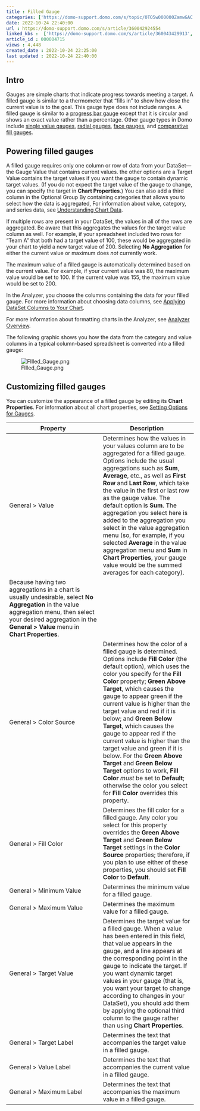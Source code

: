 ```yaml
---
title : Filled Gauge
categories: ['https://domo-support.domo.com/s/topic/0TO5w000000ZamwGAC']
date: 2022-10-24 22:40:00
url : https://domo-support.domo.com/s/article/360042924554
linked_kbs :  ['https://domo-support.domo.com/s/article/360043429913', 'https://domo-support.domo.com/s/article/360043429953', 'https://domo-support.domo.com/s/article/360043429933', 'https://domo-support.domo.com/s/article/360042925254', 'https://domo-support.domo.com/s/article/360043429693', 'https://domo-support.domo.com/s/article/360042925494', 'https://domo-support.domo.com/s/article/360043428693', 'https://domo-support.domo.com/s/article/360043428713', 'https://domo-support.domo.com/s/article/360043428673', 'https://domo-support.domo.com/s/topic/0TO5w000000ZamwGAC', 'https://domo-support.domo.com/s/article/360042924554', 'https://domo-support.domo.com/s/knowledge-base']
article_id : 000004715
views : 4,448
created_date : 2022-10-24 22:25:00
last updated : 2022-10-24 22:40:00
---
```




Intro
-----


Gauges are simple charts that indicate progress towards meeting a target. A filled gauge is similar to a thermometer that "fills in" to show how close the current value is to the goal. This gauge type does not include ranges. A filled gauge is similar to a [progress bar gauge](http://wiki.domo.com/confluence/display/DHCS/Building+a+Progress+Bar+gauge "Progress Bar Gauge") except that it is circular and shows an exact value rather than a percentage. Other gauge types in Domo include [single value gauges](http://wiki.domo.com/confluence/display/DHCS/Building+a+Single+Value+gauge "Single Value Gauge"), [radial gauges](http://wiki.domo.com/confluence/display/DHCS/Building+a+Radial+gauge "Radial Gauge"), [face gauges](http://wiki.domo.com/confluence/display/DHCS/Building+a+Face+gauge "Face Gauge"), and [comparative fill gauges](http://wiki.domo.com/confluence/display/DHCS/Building+a+Comparative+Fill+gauge "Comparative Fill Gauge").


Powering filled gauges
----------------------


A filled gauge requires only one column or row of data from your DataSet—the Gauge Value that contains current values. the other options are a Target Value contains the target values if you want the gauge to contain dynamic target values. (If you do not expect the target value of the gauge to change, you can specify the target in **Chart Properties**.) You can also add a third column in the Optional Group By containing categories that allows you to select how the data is aggregated, For information about value, category, and series data, see [Understanding Chart Data](..\understanding_chart_data\index.qmd "Understanding Chart Data").


If multiple rows are present in your DataSet, the values in all of the rows are aggregated. Be aware that this aggregates the values for the target value column as well. For example, if your spreadsheet included two rows for "Team A" that both had a target value of 100, these would be aggregated in your chart to yield a new target value of 200. Selecting **No Aggregation** for either the current value or maximum does *not* currently work.


The maximum value of a filled gauge is automatically determined based on the current value. For example, if your current value was 80, the maximum value would be set to 100. If the current value was 155, the maximum value would be set to 200.


In the Analyzer, you choose the columns containing the data for your filled gauge. For more information about choosing data columns, see [Applying DataSet Columns to Your Chart](..\applying_dataset_columns_to_your_chart\index.qmd "Applying DataSet Columns to Your Chart").


For more information about formatting charts in the Analyzer, see [Analyzer Overview](..\analyzer_overview\index.qmd).


The following graphic shows you how the data from the category and value columns in a typical column-based spreadsheet is converted into a filled gauge:


![FIlled_Gauge.png](FIlled_Gauge.png)


Customizing filled gauges
-------------------------


You can customize the appearance of a filled gauge by editing its **Chart Properties**. For information about all chart properties, see [Setting Options for Gauges](..\setting_options_for_gauges\index.qmd).




| Property | Description |
| --- | --- |
| General > Value | Determines how the values in your values column are to be aggregated for a filled gauge. Options include the usual aggregations such as **Sum**, **Average**, etc., as well as **First Row** and **Last Row**, which take the value in the first or last row as the gauge value. The default option is **Sum**. The aggregation you select here is added to the aggregation you select in the value aggregation menu (so, for example, if you selected **Average** in the value aggregation menu and **Sum** in **Chart Properties**, your gauge value would be the summed averages for each category).
Because having two aggregations in a chart is usually undesirable, select **No Aggregation** in the value aggregation menu, then select your desired aggregation in the **General > Value** menu in **Chart Properties**. |
| General > Color Source | Determines how the color of a filled gauge is determined. Options include **Fill Color** (the default option), which uses the color you specify for the **Fill Color** property; **Green Above Target**, which causes the gauge to appear green if the current value is higher than the target value and red if it is below; and **Green Below Target**, which causes the gauge to appear red if the current value is higher than the target value and green if it is below. For the **Green Above Target** and **Green Below Target** options to work, **Fill Color** *must* be set to **Default**; otherwise the color you select for **Fill Color** overrides this property. |
| General > Fill Color | Determines the fill color for a filled gauge. Any color you select for this property overrides the **Green Above Target** and **Green Below Target** settings in the **Color Source** properties; therefore, if you plan to use either of these properties, you should set **Fill Color** to **Default**. |
| General > Minimum Value | Determines the minimum value for a filled gauge. |
| General > Maximum Value | Determines the maximum value for a filled gauge. |
| General > Target Value | Determines the target value for a filled gauge. When a value has been entered in this field, that value appears in the gauge, and a line appears at the corresponding point in the gauge to indicate the target. If you want dynamic target values in your gauge (that is, you want your target to change according to changes in your DataSet), you should add them by applying the optional third column to the gauge rather than using **Chart Properties**. |
| General > Target Label | Determines the text that accompanies the target value in a filled gauge. |
| General > Value Label | Determines the text that accompanies the current value in a filled gauge. |
| General > Maximum Label | Determines the text that accompanies the maximum value in a filled gauge. |